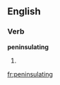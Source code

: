 
==English==

===Verb===
'''peninsulating'''

# {{present participle of|[[peninsulate]]}}

[[fr:peninsulating]]